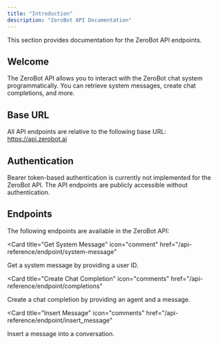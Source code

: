 ```yaml
---
title: "Introduction"
description: "ZeroBot API Documentation"
---
```


<Note>This section provides documentation for the ZeroBot API endpoints.</Note>

## Welcome

The ZeroBot API allows you to interact with the ZeroBot chat system programmatically. You can retrieve system messages, create chat completions, and more.

## Base URL

All API endpoints are relative to the following base URL:
https://api.zerobot.ai

## Authentication

Bearer token-based authentication is currently not implemented for the ZeroBot API. The API endpoints are publicly accessible without authentication.

## Endpoints

The following endpoints are available in the ZeroBot API:

<Card
  title="Get System Message"
  icon="comment"
  href="/api-reference/endpoint/system-message"
>
  Get a system message by providing a user ID.
</Card>

<Card
  title="Create Chat Completion"
  icon="comments"
  href="/api-reference/endpoint/completions"
>
  Create a chat completion by providing an agent and a message.
</Card>

<Card
  title="Insert Message"
  icon="comments"
  href="/api-reference/endpoint/insert_message"
>
  Insert a message into a conversation.
</Card>
